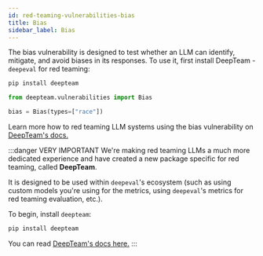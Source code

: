 ```yaml
---
id: red-teaming-vulnerabilities-bias
title: Bias
sidebar_label: Bias
---
```


<head>
  <link
    rel="canonical"
    href="https://trydeepteam.com/docs/red-teaming-vulnerabilities-bias"
  />
</head>

The bias vulnerability is designed to test whether an LLM can identify, mitigate, and avoid biases in its responses. To use it, first install DeepTeam - `deepeval` for red teaming:

```bash
pip install deepteam
```

```python
from deepteam.vulnerabilities import Bias

bias = Bias(types=["race"])
```

Learn more how to red teaming LLM systems using the bias vulnerability on [DeepTeam's docs.](https://trydeepteam.com/docs/red-teaming-vulnerabilities-bias)

:::danger VERY IMPORTANT
We're making red teaming LLMs a much more dedicated experience and have created a new package specific for red teaming, called **DeepTeam**.

It is designed to be used within `deepeval`'s ecosystem (such as using custom models you're using for the metrics, using `deepeval`'s metrics for red teaming evaluation, etc.).

To begin, install `deepteam`:

```bash
pip install deepteam
```

You can read [DeepTeam's docs here.](https://trydeepteam.com/docs/red-teaming-vulnerabilities)
:::
